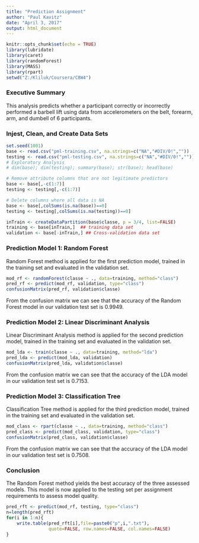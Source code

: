 ---
title: "Prediction Assignment"
author: "Paul Kavitz"
date: "April 3, 2017"
output: html_document
---

```{r setup, include=FALSE}
knitr::opts_chunk$set(echo = TRUE)
library(lubridate)
library(caret)
library(randomForest)
library(MASS)
library(rpart)
setwd("Z:/Kliluk/Coursera/C8W4")
```

### Executive Summary
This analysis predicts whether a participant correctly or incorrectly performed a barbell lift using data from accelerometers on the belt, forearm, arm, and dumbell of 6 participants.

### Injest, Clean, and Create Data Sets

```{r echo=TRUE, message=TRUE}
set.seed(1001)
base <- read.csv("pml-training.csv", na.strings=c("NA","#DIV/0!",""))
testing <- read.csv("pml-testing.csv", na.strings=c("NA","#DIV/0!",""))
# Exploratory Analysis
# dim(base); dim(testing); summary(base); str(base); head(base)

# Remove attribute columns that are not legitimate predictors
base <- base[,-c(1:7)]
testing <- testing[,-c(1:7)]

# Delete columns where all data is NA
base <- base[,colSums(is.na(base))==0]
testing <- testing[,colSums(is.na(testing))==0]

inTrain <- createDataPartition(base$classe, p = 3/4, list=FALSE)
training <- base[inTrain,]  ## training data set
validation <- base[-inTrain,] ## Cross-validation data set
```

### Prediction Model 1: Random Forest
Random Forest method is applied for the first prediction model, trained in the training set and evaluated in the validation set.
```{r echo=TRUE}
mod_rf <- randomForest(classe ~ ., data=training, method="class")
pred_rf <- predict(mod_rf, validation, type="class")
confusionMatrix(pred_rf, validation$classe)
```
From the confusion matrix we can see that the accuracy of the Random Forest model in our validation test set is 0.9949.

### Prediction Model 2: Linear Discriminant Analysis
Linear Discriminant Analysis method is applied for the second prediction model, trained in the training set and evaluated in the validation set.
```{r echo=TRUE}
mod_lda <- train(classe ~ ., data=training, method="lda")
pred_lda <- predict(mod_lda, validation)
confusionMatrix(pred_lda, validation$classe)
```
From the confusion matrix we can see that the accuracy of the LDA model in our validation test set is 0.7153.

### Prediction Model 3: Classification Tree
Classification Tree method is applied for the third prediction model, trained in the training set and evaluated in the validation set.
```{r echo=TRUE}
mod_class <- rpart(classe ~ ., data=training, method="class")
pred_class <- predict(mod_class, validation, type="class")
confusionMatrix(pred_class, validation$classe)
```
From the confusion matrix we can see that the accuracy of the LDA model in our validation test set is 0.7508.

### Conclusion
The Random Forest method yields the best accuracy of the three assessed models.  This model is now applied to the testing set per assignment requirements to assess model quality.
```{r echo=TRUE}
pred_rft <- predict(mod_rf, testing, type="class")
n=length(pred_rft)
for(i in 1:n){
    write.table(pred_rft[i],file=paste0("p",i,".txt"),
                quote=FALSE, row.names=FALSE, col.names=FALSE)
}
```